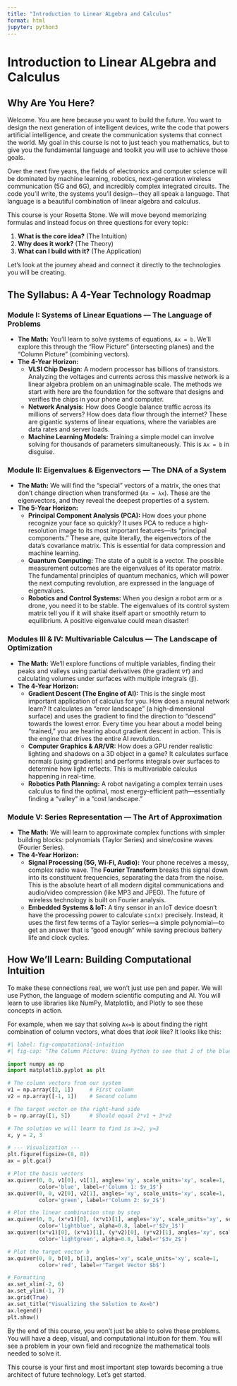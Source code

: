 ```yaml
---
title: "Introduction to Linear ALgebra and Calculus"
format: html
jupyter: python3
---
```


# Introduction to Linear ALgebra and Calculus

## Why Are You Here?

Welcome. You are here because you want to build the future. You want to design the next generation of intelligent devices, write the code that powers artificial intelligence, and create the communication systems that connect the world. My goal in this course is not to just teach you mathematics, but to give you the fundamental language and toolkit you will use to achieve those goals.

Over the next five years, the fields of electronics and computer science will be dominated by machine learning, robotics, next-generation wireless communication (5G and 6G), and incredibly complex integrated circuits. The code you'll write, the systems you'll design—they all speak a language. That language is a beautiful combination of linear algebra and calculus.

This course is your Rosetta Stone. We will move beyond memorizing formulas and instead focus on three questions for every topic:

1.  **What is the core idea?** (The Intuition)
2.  **Why does it work?** (The Theory)
3.  **What can I build with it?** (The Application)

Let's look at the journey ahead and connect it directly to the technologies you will be creating.

## The Syllabus: A 4-Year Technology Roadmap

### Module I: Systems of Linear Equations — The Language of Problems

*   **The Math:** You'll learn to solve systems of equations, `Ax = b`. We'll explore this through the "Row Picture" (intersecting planes) and the "Column Picture" (combining vectors).
*   **The 4-Year Horizon:**
    *   **VLSI Chip Design:** A modern processor has billions of transistors. Analyzing the voltages and currents across this massive network is a linear algebra problem on an unimaginable scale. The methods we start with here are the foundation for the software that designs and verifies the chips in your phone and computer.
    *   **Network Analysis:** How does Google balance traffic across its millions of servers? How does data flow through the internet? These are gigantic systems of linear equations, where the variables are data rates and server loads.
    *   **Machine Learning Models:** Training a simple model can involve solving for thousands of parameters simultaneously. This is `Ax = b` in disguise.

### Module II: Eigenvalues & Eigenvectors — The DNA of a System

*   **The Math:** We will find the "special" vectors of a matrix, the ones that don't change direction when transformed (`Ax = λx`). These are the eigenvectors, and they reveal the deepest properties of a system.
*   **The 5-Year Horizon:**
    *   **Principal Component Analysis (PCA):** How does your phone recognize your face so quickly? It uses PCA to reduce a high-resolution image to its most important features—its "principal components." These are, quite literally, the eigenvectors of the data's covariance matrix. This is essential for data compression and machine learning.
    *   **Quantum Computing:** The state of a qubit is a vector. The possible measurement outcomes are the eigenvalues of its operator matrix. The fundamental principles of quantum mechanics, which will power the next computing revolution, are expressed in the language of eigenvalues.
    *   **Robotics and Control Systems:** When you design a robot arm or a drone, you need it to be stable. The eigenvalues of its control system matrix tell you if it will shake itself apart or smoothly return to equilibrium. A positive eigenvalue could mean disaster!

### Modules III & IV: Multivariable Calculus — The Landscape of Optimization

*   **The Math:** We'll explore functions of multiple variables, finding their peaks and valleys using partial derivatives (the gradient `∇f`) and calculating volumes under surfaces with multiple integrals (`∬`).
*   **The 4-Year Horizon:**
    *   **Gradient Descent (The Engine of AI):** This is the single most important application of calculus for you. How does a neural network learn? It calculates an "error landscape" (a high-dimensional surface) and uses the gradient to find the direction to "descend" towards the lowest error. Every time you hear about a model being "trained," you are hearing about gradient descent in action. This is the engine that drives the entire AI revolution.
    *   **Computer Graphics & AR/VR:** How does a GPU render realistic lighting and shadows on a 3D object in a game? It calculates surface normals (using gradients) and performs integrals over surfaces to determine how light reflects. This is multivariable calculus happening in real-time.
    *   **Robotics Path Planning:** A robot navigating a complex terrain uses calculus to find the optimal, most energy-efficient path—essentially finding a "valley" in a "cost landscape."

### Module V: Series Representation — The Art of Approximation

*   **The Math:** We will learn to approximate complex functions with simpler building blocks: polynomials (Taylor Series) and sine/cosine waves (Fourier Series).
*   **The 4-Year Horizon:**
    *   **Signal Processing (5G, Wi-Fi, Audio):** Your phone receives a messy, complex radio wave. The **Fourier Transform** breaks this signal down into its constituent frequencies, separating the data from the noise. This is the absolute heart of all modern digital communications and audio/video compression (like MP3 and JPEG). The future of wireless technology is built on Fourier analysis.
    *   **Embedded Systems & IoT:** A tiny sensor in an IoT device doesn't have the processing power to calculate `sin(x)` precisely. Instead, it uses the first few terms of a Taylor series—a simple polynomial—to get an answer that is "good enough" while saving precious battery life and clock cycles.

## How We'll Learn: Building Computational Intuition

To make these connections real, we won't just use pen and paper. We will use Python, the language of modern scientific computing and AI. You will learn to use libraries like NumPy, Matplotlib, and Plotly to see these concepts in action.

For example, when we say that solving `Ax=b` is about finding the right combination of column vectors, what does that *look* like? It looks like this:

```python
#| label: fig-computational-intuition
#| fig-cap: "The Column Picture: Using Python to see that 2 of the blue vector plus 3 of the green vector builds the red target vector."

import numpy as np
import matplotlib.pyplot as plt

# The column vectors from our system
v1 = np.array([2, 1])     # First column
v2 = np.array([-1, 1])    # Second column

# The target vector on the right-hand side
b = np.array([1, 5])      # Should equal 2*v1 + 3*v2

# The solution we will learn to find is x=2, y=3
x, y = 2, 3

# --- Visualization ---
plt.figure(figsize=(8, 8))
ax = plt.gca()

# Plot the basis vectors
ax.quiver(0, 0, v1[0], v1[1], angles='xy', scale_units='xy', scale=1,
          color='blue', label=r'Column 1: $v_1$')
ax.quiver(0, 0, v2[0], v2[1], angles='xy', scale_units='xy', scale=1,
          color='green', label=r'Column 2: $v_2$')

# Plot the linear combination step by step
ax.quiver(0, 0, (x*v1)[0], (x*v1)[1], angles='xy', scale_units='xy', scale=1,
          color='lightblue', alpha=0.8, label=r'$2v_1$')
ax.quiver((x*v1)[0], (x*v1)[1], (y*v2)[0], (y*v2)[1], angles='xy', scale_units='xy', scale=1,
          color='lightgreen', alpha=0.8, label=r'$3v_2$')

# Plot the target vector b
ax.quiver(0, 0, b[0], b[1], angles='xy', scale_units='xy', scale=1,
          color='red', label=r'Target Vector $b$')

# Formatting
ax.set_xlim(-2, 6)
ax.set_ylim(-1, 7)
ax.grid(True)
ax.set_title("Visualizing the Solution to Ax=b")
ax.legend()
plt.show()

```

By the end of this course, you won't just be able to solve these problems. You will have a deep, visual, and computational intuition for them. You will see a problem in your own field and recognize the mathematical tools needed to solve it.

This course is your first and most important step towards becoming a true architect of future technology. Let's get started.